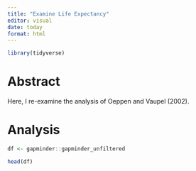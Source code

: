 ```yaml
---
title: "Examine Life Expectancy"
editor: visual
date: today
format: html
---
```


```r
library(tidyverse)
```

# Abstract

Here, I re-examine the analysis of Oeppen and Vaupel (2002).

# Analysis

```r
df <- gapminder::gapminder_unfiltered

head(df)
```

